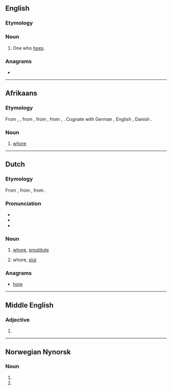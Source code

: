 {{also|Hoer|hoër|hör}}
==English==

===Etymology===
{{suffix|en|hoe|er}}

===Noun===
{{en-noun}}

# One who [[hoe]]s.

===Anagrams===
* {{anagrams|en|Hero|Rohe|heor|hero|rheo-|rohe}}

----

==Afrikaans==

===Etymology===
{{PIE root|af|keh₂}}
From {{inh|af|dum|hoere}}, {{m|dum|hoer}}, from {{inh|af|odt|*huora}}, from {{inh|af|gem-pro|*hōrǭ}}, from {{der|af|ine-pro|*kāro-}}, {{m|ine-pro|*keh₂ro-||dear, loved}}. Cognate with German {{m|de|Hure}}, English {{m|en|whore}}, Danish {{m|da|hore}}.

===Noun===
{{af-noun|hoere}}

# {{lb|af|derogatory}} [[whore]]

----

==Dutch==

===Etymology===
{{PIE root|nl|keh₂}}
From {{inh|nl|dum|hoere}}, from {{inh|nl|odt|*huora}}, from {{inh|nl|gem-pro|*hōrǭ}}.

===Pronunciation===
* {{audio|Nl-hoer.ogg|Audio|lang=nl}}
* {{IPA|/ɦur/|lang=nl}}
* {{rhymes|lang=nl|ur}}

===Noun===
{{nl-noun|f|-en|hoertje}}

# {{lb|nl|sometimes|derogatory}} [[whore]], [[prostitute]]
# {{lb|nl|pejorative}} whore, [[slut]] {{qualifier|slur}}

===Anagrams===
* [[hore#Dutch|hore]]

----

==Middle English==

===Adjective===
{{head|enm|adjective}}

# {{alt form|lang=enm|hor|t=hoar}}

----

==Norwegian Nynorsk==

===Noun===
{{head|nn|noun form|g=f}}

# {{form of|indefinite plural|ho|lang=nn}}
# {{form of|indefinite plural|hoe|lang=nn}}